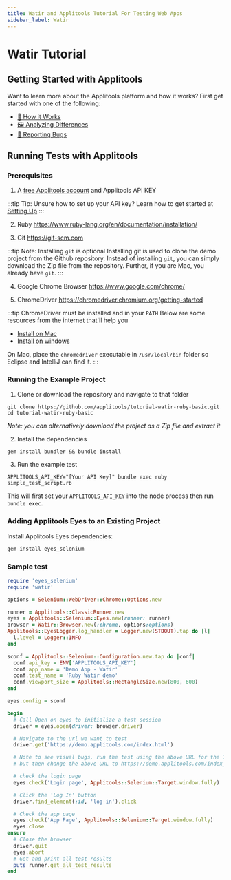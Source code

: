 ```yaml
---
title: Watir and Applitools Tutorial For Testing Web Apps
sidebar_label: Watir
---
```



# Watir Tutorial
## Getting Started with Applitools

Want to learn more about the Applitools platform and how it works? First get started with one of the following:

* [🤖 How it Works](/overview/how-it-works.html)
* [🖼 Analyzing Differences](/overview/analyzing-differences.html)
* [🐞 Reporting Bugs](/getting-started/reporting-bugs-from-applitools.html)

## Running Tests with Applitools

### Prerequisites

1. A [free Applitools account](https://applitools.com/users/register) and Applitools API KEY

  :::tip Tip: Unsure how to set up your API key?
  Learn how to get started at [Setting Up](/getting-started/setting-up-your-environment.html)
  :::

2. Ruby <https://www.ruby-lang.org/en/documentation/installation/>

3. Git <https://git-scm.com>

  :::tip Note: Installing `git` is optional
  Installing git is used to clone the demo project from the Github repository. Instead of installing `git`, you can simply download the Zip file from the repository. Further, if you are Mac, you already have `git`.
  :::

4. Google Chrome Browser <https://www.google.com/chrome/>

5. ChromeDriver <https://chromedriver.chromium.org/getting-started>

  :::tip ChromeDriver must be installed and in your `PATH`
  Below are some resources from the internet that'll help you
  
  * [Install on Mac](https://www.kenst.com/2015/03/installing-chromedriver-on-mac-osx/)
  * [Install on windows](https://www.youtube.com/watch?v=dz59GsdvUF8)

  On Mac, place the `chromedriver` executable in `/usr/local/bin` folder so Eclipse and IntelliJ can find it.
  :::

### Running the Example Project

1. Clone or download the repository and navigate to that folder
```
git clone https://github.com/applitools/tutorial-watir-ruby-basic.git
cd tutorial-watir-ruby-basic
```
*Note: you can alternatively download the project as a Zip file and extract it*

2. Install the dependencies
```
gem install bundler && bundle install
```

3. Run the example test
```
APPLITOOLS_API_KEY="[Your API Key]" bundle exec ruby simple_test_script.rb
```

This will first set your `APPLITOOLS_API_KEY` into the node process then run `bundle exec`.


### Adding Applitools Eyes to an Existing Project

Install Applitools Eyes dependencies:

```sh
gem install eyes_selenium
```

### Sample test

```ruby
require 'eyes_selenium'
require 'watir'

options = Selenium::WebDriver::Chrome::Options.new

runner = Applitools::ClassicRunner.new
eyes = Applitools::Selenium::Eyes.new(runner: runner)
browser = Watir::Browser.new(:chrome, options:options)
Applitools::EyesLogger.log_handler = Logger.new(STDOUT).tap do |l|
  l.level = Logger::INFO
end

sconf = Applitools::Selenium::Configuration.new.tap do |conf|
  conf.api_key = ENV['APPLITOOLS_API_KEY']
  conf.app_name = 'Demo App - Watir'
  conf.test_name = 'Ruby Watir demo'
  conf.viewport_size = Applitools::RectangleSize.new(800, 600)
end

eyes.config = sconf

begin
  # Call Open on eyes to initialize a test session
  driver = eyes.open(driver: browser.driver)

  # Navigate to the url we want to test
  driver.get('https://demo.applitools.com/index.html')

  # Note to see visual bugs, run the test using the above URL for the 1st run.
  # but then change the above URL to https://demo.applitools.com/index_v2.html (for the 2nd run)

  # check the login page
  eyes.check('Login page', Applitools::Selenium::Target.window.fully)

  # Click the 'Log In' button
  driver.find_element(:id, 'log-in').click

  # Check the app page
  eyes.check('App Page', Applitools::Selenium::Target.window.fully)
  eyes.close
ensure
  # Close the browser
  driver.quit
  eyes.abort
  # Get and print all test results
  puts runner.get_all_test_results
end
```


<PartialOutro/>
